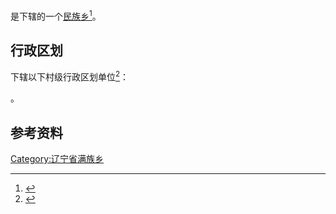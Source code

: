 {{中国乡级行政区|21/14/21/206/000}}

'''{{PAGENAMEBASE}}'''是{{PRC admin/fullname|21/14/21/206/000|3}}下辖的一个[[民族乡|民族乡]]<ref>{{PRC admin/ref sgc|{{PRC admin/parent|21/14/21/206/000}}}}</ref>。

== 行政区划 ==
{{PAGENAMEBASE}}下辖以下村级行政区划单位<ref>{{PRC admin/ref sgc|21/14/21/206/000}}</ref>：

{{PRC admin/children|21/14/21/206/000}}。

== 参考资料 ==
{{reflist}}

{{辽宁行政区划小作品}}
{{PRC admin/navcat|21/14/21/206/000}}
[[Category:辽宁省满族乡|Category:辽宁省满族乡]]